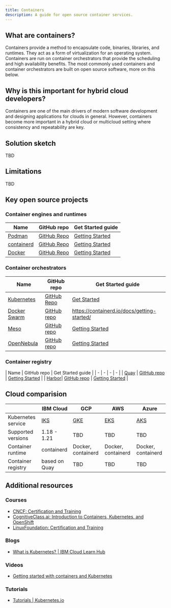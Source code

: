```yaml
---
title: Containers
description: A guide for open source container services.
---
```


## What are containers?

Containers provide a method to encapsulate code, binaries, libraries, and runtimes. They act as a form of virtualization for an operating system. Containers are run on container orchestrators that provide the scheduling and high availability benefits. The most commonly used containers and container orchestrators are built on open source software, more on this below.

## Why is this important for hybrid cloud developers?

Containers are one of the main drivers of modern software development and designing applications for clouds in general. However, containers become more important in a hybrid cloud or multicloud setting where consistency and repeatability are key.

## Solution sketch

TBD

## Limitations

TBD

## Key open source projects

### Container engines and runtimes

| Name | GitHub repo | Get Started guide |
| - | - | - |
| [Podman](https://podman.io/) | [GitHub Repo](https://github.com/containers/podman) | [Getting Started](https://podman.io/getting-started/) |
| [containerd](https://containerd.io/) | [GitHub Repo](https://github.com/containerd/containerd) | [Getting Started](https://containerd.io/docs/getting-started/) |
| [Docker](https://docs.docker.com/) | [GitHub Repo](https://github.com/docker/engine) | [Getting Started](https://docs.docker.com/get-started/) |

### Container orchestrators

| Name | GitHub repo | Get Started guide |
| - | - | - |
| [Kubernetes](https://kubernetes.io) | [GitHub Repo](https://github.com/kubernetes/kubernetes) | [Get Started](https://kubernetes.io/docs/tutorials/kubernetes-basics/) |
| [Docker Swarm](https://docs.docker.com/engine/swarm/) | [GitHub repo](https://github.com/docker/swarmkit) | https://containerd.io/docs/getting-started/ |
| [Meso](http://mesos.apache.org) | [GitHub repo](https://github.com/apache/mesos) | [Getting Started](https://docs.docker.com/engine/swarm/swarm-tutorial/) |
| [OpenNebula](https://opennebula.io) | [GitHub repo](https://github.com/OpenNebula/one) | [Getting Started](https://opennebula.io/firecracker) |

### Container registry

| Name | GitHub repo | Get Started guide |
| - | - | - | - |
| [Quay](https://www.projectquay.io/) | [GitHub repo](https://github.com/quay/quay) | [Getting Started](https://docs.quay.io/solution/getting-started.html) |
| [Harbor](https://goharbor.io/)| [GitHub repo](https://github.com/goharbor/harbor) | [Getting Started](https://goharbor.io/docs/2.3.0/install-config) |

## Cloud comparision

|  | IBM Cloud | GCP | AWS | Azure |
| - | - | - | - | - |
| Kubernetes service | [IKS](https://cloud.ibm.com/kubernetes/catalog/create) | [GKE](https://cloud.google.com/kubernetes-engine) | [EKS](https://aws.amazon.com/eks/) | [AKS](https://azure.microsoft.com/en-us/services/kubernetes-service/) |
| Supported versions | 1.18 - 1.21 | TBD | TBD | TBD |
| Container runtime | containerd | Docker, containerd | Docker, containerd | Docker, containerd |
| Container registry | based on Quay | TBD | TBD | TBD |

## Additional resources

### Courses

* [CNCF: Certification and Training](https://www.cncf.io/certification/training)
* [CognitiveClass.ai: Introduction to Containers, Kubernetes, and OpenShift](https://cognitiveclass.ai/courses/kubernetes-course)
* [LinuxFoundation: Certification and Training](https://training.linuxfoundation.org/full-catalog/?_sft_topic_area=cloud-containers)

### Blogs

* [What is Kubernetes? | IBM Cloud Learn Hub](https://www.ibm.com/cloud/learn/kubernetes)

### Videos

* [Getting started with containers and Kubernetes](https://youtu.be/zsE9cU6yd4Y)

### Tutorials

* [Tutorials | Kubernetes.io](https://kubernetes.io/docs/tutorials/)
